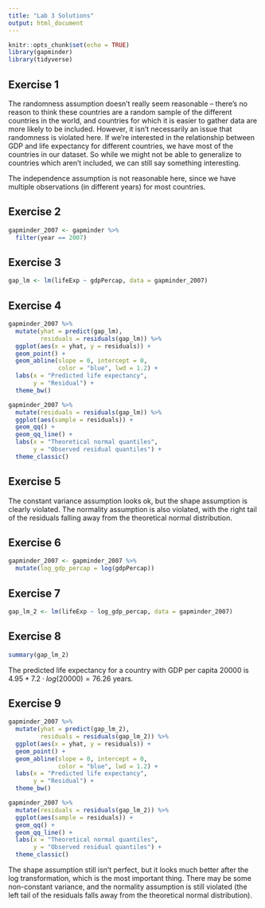 ```yaml
---
title: "Lab 3 Solutions"
output: html_document
---
```


```r
knitr::opts_chunk$set(echo = TRUE)
library(gapminder)
library(tidyverse)
```

## Exercise 1

The randomness assumption doesn't really seem reasonable -- there's no reason to think these countries are a random sample of the different countries in the world, and countries for which it is easier to gather data are more likely to be included. However, it isn't necessarily an issue that randomness is violated here. If we're interested in the relationship between GDP and life expectancy for different countries, we have most of the countries in our dataset. So while we might not be able to generalize to countries which aren't included, we can still say something interesting.

The independence assumption is not reasonable here, since we have multiple observations (in different years) for most countries.

## Exercise 2

```r
gapminder_2007 <- gapminder %>%
  filter(year == 2007)
```

## Exercise 3

```r
gap_lm <- lm(lifeExp ~ gdpPercap, data = gapminder_2007)
```

## Exercise 4

```r
gapminder_2007 %>%
  mutate(yhat = predict(gap_lm),
         residuals = residuals(gap_lm)) %>%
  ggplot(aes(x = yhat, y = residuals)) +
  geom_point() +
  geom_abline(slope = 0, intercept = 0, 
              color = "blue", lwd = 1.2) +
  labs(x = "Predicted life expectancy",
       y = "Residual") +
  theme_bw()

gapminder_2007 %>%
  mutate(residuals = residuals(gap_lm)) %>%
  ggplot(aes(sample = residuals)) +
  geom_qq() +
  geom_qq_line() +
  labs(x = "Theoretical normal quantiles",
       y = "Observed residual quantiles") +
  theme_classic()
```

## Exercise 5

The constant variance assumption looks ok, but the shape assumption is clearly violated. The normality assumption is also violated, with the right tail of the residuals falling away from the theoretical normal distribution.


## Exercise 6

```r
gapminder_2007 <- gapminder_2007 %>%
  mutate(log_gdp_percap = log(gdpPercap))
```

## Exercise 7

```r
gap_lm_2 <- lm(lifeExp ~ log_gdp_percap, data = gapminder_2007)
```

## Exercise 8

```r
summary(gap_lm_2)
```

The predicted life expectancy for a country with GDP per capita 20000 is $4.95 + 7.2 \cdot log(20000) = 76.26$ years.

## Exercise 9

```r
gapminder_2007 %>%
  mutate(yhat = predict(gap_lm_2),
         residuals = residuals(gap_lm_2)) %>%
  ggplot(aes(x = yhat, y = residuals)) +
  geom_point() +
  geom_abline(slope = 0, intercept = 0, 
              color = "blue", lwd = 1.2) +
  labs(x = "Predicted life expectancy",
       y = "Residual") +
  theme_bw()

gapminder_2007 %>%
  mutate(residuals = residuals(gap_lm_2)) %>%
  ggplot(aes(sample = residuals)) +
  geom_qq() +
  geom_qq_line() +
  labs(x = "Theoretical normal quantiles",
       y = "Observed residual quantiles") +
  theme_classic()
```

The shape assumption still isn't perfect, but it looks much better after the log transformation, which is the most important thing. There may be some non-constant variance, and the normality assumption is still violated (the left tail of the residuals falls away from the theoretical normal distribution).

